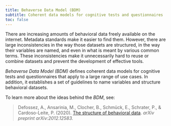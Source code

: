 ```yaml
---
title: Behaverse Data Model (BDM)
subtitle: Coherent data models for cognitive tests and questionnaires
toc: false
---
```



There are increasing amounts of behavioral data freely available on the internet. Metadata standards make it easier to find them. However, there are large inconsistencies in the way those datasets are structured, in the way their variables are named, and even in what is meant by various common terms. These inconsistencies make it unnecessarily hard to reuse or combine datasets and prevent the development of effective tools.

*Behaverse Data Model (BDM)* defines coherent data models for cognitive tests and questionnaires that apply to a large range of use cases. In addition, it establishes a set of guidelines to name variables and structure behavioral datasets.

To learn more about the ideas behind the *BDM*, see:

> Defossez, A., Ansarinia, M., Clocher, B., Schmück, E., Schrater, P., & Cardoso-Leite, P. (2020). [The structure of behavioral data](https://arxiv.org/abs/2012.12583). *arXiv preprint arXiv:2012.12583.*
